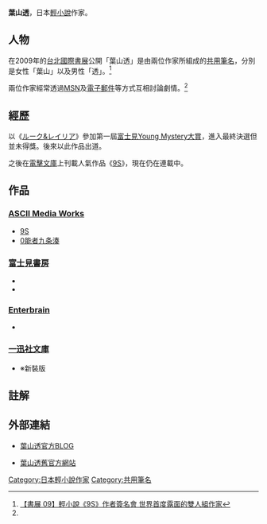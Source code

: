 {{Japanese|japanese=葉山 透|kana=はやま とおる|romaji=Hayama Tōru}}
'''葉山透'''，日本[[輕小說|輕小說]]作家。

== 人物 ==
在2009年的[[台北國際書展|台北國際書展]]公開「葉山透」是由兩位作家所組成的[[共用筆名|共用筆名]]，分別是女性「葉山」以及男性「透」。<ref name="gamer">[http://gnn.gamer.com.tw/2/34882.html 【書展 09】輕小說《9S》作者簽名會 世界首度露面的雙人組作家]</ref>

兩位作家經常透過[[MSN|MSN]]及[[電子郵件|電子郵件]]等方式互相討論劇情。<ref name="gamer"/>

== 經歷 ==
以《[[ルーク&レイリア|ルーク&レイリア]]》參加第一屆[[富士見Young_Mystery大賞|富士見Young Mystery大賞]]，進入最終決選但並未得獎。後來以此作品出道。

之後在[[電擊文庫|電擊文庫]]上刊載人氣作品《[[9S|9S]]》，現在仍在連載中。

== 作品 ==
=== [[ASCII_Media_Works|ASCII Media Works]] ===
* [[9S|9S]]
* [[0能者九条湊|0能者九条湊]]

=== [[富士見書房|富士見書房]] ===
* {{lang|ja|ルーク&レイリア}}
* {{lang|ja|ニライカナイをさがして}}

=== [[Enterbrain|Enterbrain]] ===
* {{lang|ja|ファルティマの夜想曲(ノクターン)}}

=== [[一迅社文庫|一迅社文庫]] ===
* {{lang|ja|ルーク&レイリア}}※新裝版

== 註解 ==
{{Reflist|2}}

== 外部連結 ==
* {{ja}} [http://blog.livedoor.jp/lafinet/ 葉山透官方BLOG]
* {{ja}} [http://www.lafi.net/ 葉山透舊官方網站]

{{ACG-stub}}
{{DEFAULTSORT:Hayama Tooru}}
[[Category:日本輕小說作家|Category:日本輕小說作家]]
[[Category:共用筆名|Category:共用筆名]]